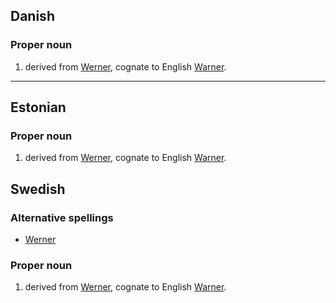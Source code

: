 ==Danish==

===Proper noun===
{{infl|da|proper noun}}

# {{given name|male|lang=da}} derived from {{etyl|de|da}} [[Werner]], cognate to English [[Warner]].

----

==Estonian==

===Proper noun===
{{infl|et|proper noun}}

# {{given name|male|lang=et}} derived from {{etyl|de|et}} [[Werner]], cognate to English [[Warner]].

==Swedish==

===Alternative spellings===
* [[Werner]]

===Proper noun===
{{infl|sv|proper noun}}

# {{given name|male|lang=sv}} derived from {{etyl|de|sv}} [[Werner]], cognate to English [[Warner]].